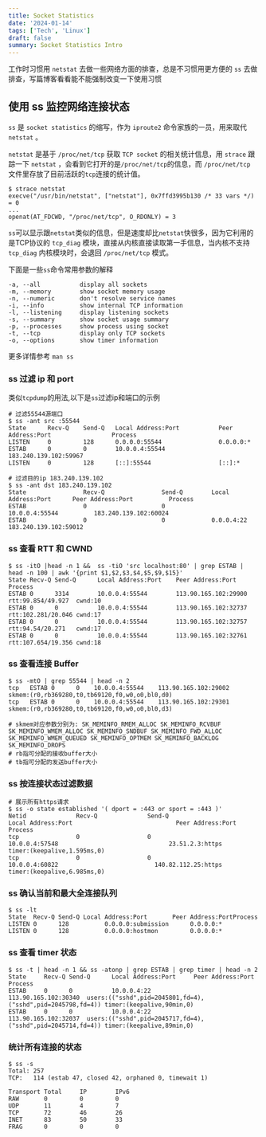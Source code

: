 ```yaml
---
title: Socket Statistics
date: '2024-01-14'
tags: ['Tech', 'Linux']
draft: false
summary: Socket Statistics Intro
---
```


<TOCInline toc={props.toc}/>

工作时习惯用 `netstat` 去做一些网络方面的排查，总是不习惯用更方便的 `ss` 去做排查，写篇博客看看能不能强制改变一下使用习惯

## 使用 ss 监控网络连接状态

`ss` 是 `socket statistics` 的缩写，作为 `iproute2` 命令家族的一员，用来取代 `netstat` 。

`netstat` 是基于 `/proc/net/tcp` 获取 `TCP socket` 的相关统计信息，用 `strace` 跟踪一下 `netstat` ，会看到它打开的是`/proc/net/tcp`的信息，而 `/proc/net/tcp` 文件里存放了目前活跃的`tcp`连接的统计值。

```
$ strace netstat
execve("/usr/bin/netstat", ["netstat"], 0x7ffd3995b130 /* 33 vars */) = 0
...
openat(AT_FDCWD, "/proc/net/tcp", O_RDONLY) = 3
```

`ss`可以显示跟`netstat`类似的信息，但是速度却比`netstat`快很多，因为它利用的是TCP协议的 `tcp_diag` 模块，直接从内核直接读取第一手信息，当内核不支持 `tcp_diag` 内核模块时，会退回 `/proc/net/tcp` 模式。

下面是一些`ss`命令常用参数的解释

```
-a, --all           display all sockets
-m, --memory        show socket memory usage
-n, --numeric       don't resolve service names
-i, --info          show internal TCP information
-l, --listening     display listening sockets
-s, --summary       show socket usage summary
-p, --processes     show process using socket
-t, --tcp           display only TCP sockets
-o, --options       show timer information
```

更多详情参考 `man ss`

### ss 过滤 ip 和 port
类似`tcpdump`的用法,以下是`ss`过滤ip和端口的示例
```
# 过滤55544源端口
$ ss -ant src :55544
State      Recv-Q    Send-Q   Local Address:Port           Peer Address:Port                 Process                
LISTEN     0         128      0.0.0.0:55544                0.0.0.0:*                                             
ESTAB      0         0        10.0.0.4:55544               183.240.139.102:59967                                                                                                                 
LISTEN     0         128      [::]:55544                   [::]:*

# 过滤目的ip 183.240.139.102
$ ss -ant dst 183.240.139.102
State                Recv-Q                Send-Q        Local Address:Port      Peer Address:Port          Process                
ESTAB                0                     0             10.0.0.4:55544          183.240.139.102:60024                                                                             
ESTAB                0                     0             0.0.0.4:22              183.240.139.102:59012   
```

### ss 查看 RTT 和 CWND

```
$ ss -itO |head -n 1 &&  ss -tiO 'src localhost:80' | grep ESTAB | head -n 100 | awk '{print $1,$2,$3,$4,$5,$9,$15}' 
State Recv-Q Send-Q      Local Address:Port    Peer Address:Port     Process                                                                                                                                                                                                                                                                                                                                                                                                                                                                                                                             
ESTAB 0      3314        10.0.0.4:55544        113.90.165.102:29900  rtt:99.854/49.927  cwnd:10
ESTAB 0      0           10.0.0.4:55544        113.90.165.102:32737  rtt:102.281/20.046 cwnd:17
ESTAB 0      0           10.0.0.4:55544        113.90.165.102:32757  rtt:94.54/20.271   cwnd:17
ESTAB 0      0           10.0.0.4:55544        113.90.165.102:32761  rtt:107.654/19.356 cwnd:18
```

### ss 查看连接 Buffer
```
$ ss -mtO | grep 55544 | head -n 2                                           
tcp   ESTAB 0      0    10.0.0.4:55544    113.90.165.102:29002    skmem:(r0,rb369280,t0,tb69120,f0,w0,o0,bl0,d0)     
tcp   ESTAB 0      0    10.0.0.4:55544    113.90.165.102:29301    skmem:(r0,rb369280,t0,tb69120,f0,w0,o0,bl0,d3)

# skmem对应参数分别为: SK_MEMINFO_RMEM_ALLOC SK_MEMINFO_RCVBUF SK_MEMINFO_WMEM_ALLOC SK_MEMINFO_SNDBUF SK_MEMINFO_FWD_ALLOC SK_MEMINFO_WMEM_QUEUED SK_MEMINFO_OPTMEM SK_MEMINFO_BACKLOG SK_MEMINFO_DROPS
# rb指可分配的接收buffer大小
# tb指可分配的发送buffer大小
```

### ss 按连接状态过滤数据
```
# 展示所有https请求
$ ss -o state established '( dport = :443 or sport = :443 )'
Netid              Recv-Q              Send-Q                           Local Address:Port                             Peer Address:Port              Process                                  
tcp                0                   0                                     10.0.0.4:57548                               23.51.2.3:https              timer:(keepalive,1.595ms,0)             
tcp                0                   0                                     10.0.0.4:60822                           140.82.112.25:https              timer:(keepalive,6.985ms,0) 
```

### ss 确认当前和最大全连接队列
```
$ ss -lt
State  Recv-Q Send-Q Local Address:Port       Peer Address:PortProcess
LISTEN 0      128          0.0.0.0:submission      0.0.0.0:*          
LISTEN 0      128          0.0.0.0:hostmon         0.0.0.0:*  
```

### ss 查看 timer 状态
```
$ ss -t | head -n 1 && ss -atonp | grep ESTAB | grep timer | head -n 2
State     Recv-Q Send-Q      Local Address:Port     Peer Address:Port     Process                                                                        
ESTAB     0      0           10.0.0.4:22            113.90.165.102:30340  users:(("sshd",pid=2045801,fd=4),("sshd",pid=2045798,fd=4)) timer:(keepalive,90min,0)
ESTAB     0      0           10.0.0.4:22            113.90.165.102:32037  users:(("sshd",pid=2045717,fd=4),("sshd",pid=2045714,fd=4)) timer:(keepalive,89min,0)
```

### 统计所有连接的状态
```
$ ss -s
Total: 257
TCP:   114 (estab 47, closed 42, orphaned 0, timewait 1)

Transport Total     IP        IPv6
RAW	      0         0         0        
UDP	      11        4         7        
TCP	      72        46        26       
INET	  83        50        33       
FRAG	  0         0         0 
```